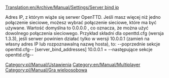 [[Translation:en/Archive/Manual/Settings/Server bind ip]]


Adres IP, z którym wiąże się serwer OpenTTD. Jeśli masz więcej niż jedno połączenie sieciowe, możesz wybrać połączenie sieciowe, które ma być używane. Wartość domyślna to 0.0.0.0 , co oznacza, że ​​można użyć dowolnego połączenia sieciowego.
{{en/-}}
Przykład składni dla openttd.cfg (wersja 1.3.3), jeśli serwer powinien działać tylko w wersji 10.0.0.1 (zamień na własny adres IP lub rozpoznawalną nazwę hosta), to:
{{en/-}}
--poprzednie sekcje openttd.cfg--
{{en/-}}
[server_bind_addresses]
{{en/-}}
10.0.0.1 = 
{{en/-}}
--następujące sekcje openttd.cfg--
{{en/-}}
<!--[[Category:Settings & Preferences]]-->[[Category:pl/Manual/Ustawienia]]
[[Category:en/Manual/Multiplayer]][[Category:pl/Manual/Gra wieloosobowa]]

<!--{{OpenTTD-Patch-Stub}}-->{{pl/Wiki/Szkic}}
